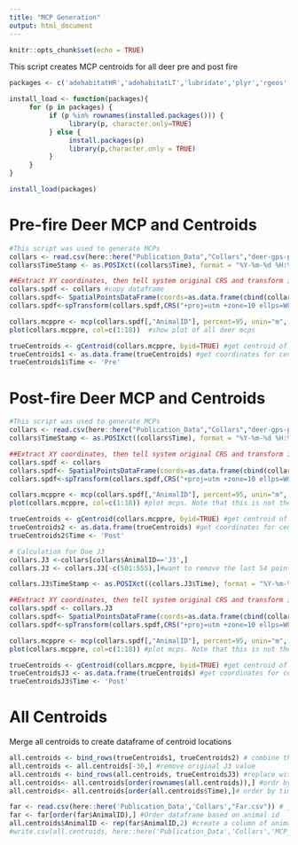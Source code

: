 ```yaml
---
title: "MCP Generation"
output: html_document
---
```


```r
knitr::opts_chunk$set(echo = TRUE)
```

This script creates MCP centroids for all deer pre and post fire

```r
packages <- c('adehabitatHR','adehabitatLT','lubridate','plyr','rgeos','here','rgdal', 'sp', 'dplyr','raster','proxy','tibble')

install_load <- function(packages){
     for (p in packages) {
          if (p %in% rownames(installed.packages())) {
               library(p, character.only=TRUE)
          } else {
               install.packages(p)
               library(p,character.only = TRUE)
          }
     }
}

install_load(packages)
```

# Pre-fire Deer MCP and Centroids
```r
#This script was used to generate MCPs
collars <- read.csv(here::here("Publication_Data","Collars","deer-gps-prefire.csv")) #load in pre-fire dataframe
collars$TimeStamp <- as.POSIXct((collars$Time), format = "%Y-%m-%d %H:%M:%S", origin = '1970-01-01', tz = "America/Los_Angeles") #create date object from time stamp

##Extract XY coordinates, then tell system original CRS and transform into UTM for meteres and convert to spatial points, then convert spatial points back into dataframe
collars.spdf <- collars #copy dataframe
collars.spdf<- SpatialPointsDataFrame(coords=as.data.frame(cbind(collars.spdf$Longitude, collars.spdf$Latitude)), data=collars.spdf, proj4string=CRS("+proj=longlat +datum=WGS84")) #create spatial points dataframe
collars.spdf<-spTransform(collars.spdf,CRS("+proj=utm +zone=10 ellps=WGS84") )#reproject dataframe into UTM Zone 10 instead of WGS84

collars.mcppre <- mcp(collars.spdf[,"AnimalID"], percent=95, unin="m", unout="km2") # create 95% mcp for each animal in km^2
plot(collars.mcppre, col=c(1:18))  #show plot of all deer mcps

trueCentroids <- gCentroid(collars.mcppre, byid=TRUE) #get centroid of each mcp
trueCentroids1 <- as.data.frame(trueCentroids) #get coordinates for centroids
trueCentroids1$Time <- 'Pre'

```

# Post-fire Deer MCP and Centroids
```r
#This script was used to generate MCPs
collars <- read.csv(here::here("Publication_Data","Collars","deer-gps-postfire.csv"))
collars$TimeStamp <- as.POSIXct((collars$Time), format = "%Y-%m-%d %H:%M:%S", origin = '1970-01-01', tz = "America/Los_Angeles")

##Extract XY coordinates, then tell system original CRS and transform into UTM for meteres and convert to spatial points, then convert spatial points back into dataframe
collars.spdf <- collars
collars.spdf<- SpatialPointsDataFrame(coords=as.data.frame(cbind(collars.spdf$Longitude, collars.spdf$Latitude)), data=collars.spdf, proj4string=CRS("+proj=longlat +datum=WGS84"))
collars.spdf<-spTransform(collars.spdf,CRS("+proj=utm +zone=10 ellps=WGS84") )

collars.mcppre <- mcp(collars.spdf[,"AnimalID"], percent=95, unin="m", unout="km2") # create 95% mcp for each animal in km^2
plot(collars.mcppre, col=c(1:18)) #plot mcps. Note that this is not the true value for Doe J3, we will cacluate it below

trueCentroids <- gCentroid(collars.mcppre, byid=TRUE) #get centroid of each mcp
trueCentroids2 <- as.data.frame(trueCentroids) #get coordinates for centroids
trueCentroids2$Time <- 'Post'

# Calculation for Doe J3
collars.J3 <-collars[collars$AnimalID=='J3',]
collars.J3 <- collars.J3[-c(501:555),]#want to remove the last 54 points from the dataframe that represent the return to homerange

collars.J3$TimeStamp <- as.POSIXct((collars.J3$Time), format = "%Y-%m-%d %H:%M:%S", origin = '1970-01-01', tz = "America/Los_Angeles")

##Extract XY coordinates, then tell system original CRS and transform into UTM for meteres and convert to spatial points, then convert spatial points back into dataframe
collars.spdf <- collars.J3
collars.spdf<- SpatialPointsDataFrame(coords=as.data.frame(cbind(collars.spdf$Longitude, collars.spdf$Latitude)), data=collars.spdf, proj4string=CRS("+proj=longlat +datum=WGS84"))
collars.spdf<-spTransform(collars.spdf,CRS("+proj=utm +zone=10 ellps=WGS84") )

collars.mcppre <- mcp(collars.spdf[,"AnimalID"], percent=95, unin="m", unout="km2") # create 95% mcp for each animal in km^2
plot(collars.mcppre, col=c(1:18)) #plot mcps. Note that this is not the true value for Doe J3, we will cacluate it below

trueCentroids <- gCentroid(collars.mcppre, byid=TRUE) #get centroid of each mcp
trueCentroidsJ3 <- as.data.frame(trueCentroids) #get coordinates for centroids
trueCentroidsJ3$Time <- 'Post'

```

# All Centroids
Merge all centroids to create dataframe of centroid locations
```r
all.centroids <- bind_rows(trueCentroids1, trueCentroids2) # combine the 2 dataframes
all.centroids <- all.centroids[-30,] #remove original J3 value
all.centroids <- bind_rows(all.centroids, trueCentroidsJ3) #replace with J3 value with  the correct number of points in dataframe
all.centroids<- all.centroids[order(rownames(all.centroids)),] #ordr by rowname (animal id)
all.centroids<- all.centroids[order(all.centroids$Time),]# order by time period

far <- read.csv(here::here('Publication_Data','Collars',"Far.csv")) # just loading this in for the animal ids
far <- far[order(far$AnimalID),] #Order dataframe based on animal id
all.centroids$AnimalID <- rep(far$AnimalID,2) #create a column of animal ids
#write.csv(all.centroids, here::here('Publication_Data','Collars','MCP_Centroid.csv'))
```
